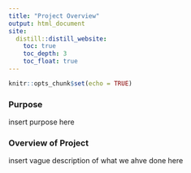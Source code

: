 ```yaml
---
title: "Project Overview"
output: html_document
site: 
  distill::distill_website:
    toc: true
    toc_depth: 3
    toc_float: true
---
```


```r
knitr::opts_chunk$set(echo = TRUE)
```


### Purpose
insert purpose here 

### Overview of Project 
insert vague description of what we ahve done here 


